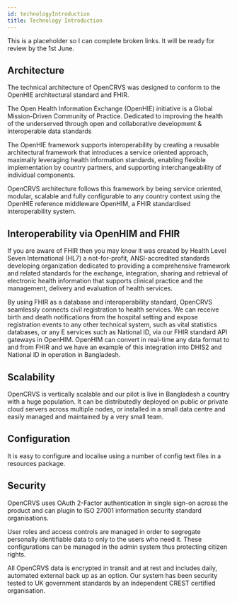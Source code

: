 ```yaml
---
id: technologyIntroduction
title: Technology Introduction
---
```



This is a placeholder so I can complete broken links. It will be ready for review by the 1st June.

## Architecture

The technical architecture of OpenCRVS was designed to conform to the OpenHIE architectural standard and FHIR.

The Open Health Information Exchange (OpenHIE) initiative is a Global Mission-Driven Community of Practice. Dedicated to improving the health of the underserved through open and collaborative development & interoperable data standards

The OpenHIE framework supports interoperability by creating a reusable architectural framework that introduces a service oriented approach, maximally leveraging health information standards, enabling flexible implementation by country partners, and supporting interchangeability of individual components.

OpenCRVS architecture follows this framework by being service oriented, modular, scalable and fully configurable to any country context using the OpenHIE reference middleware OpenHIM, a FHIR standardised interoperability system.

## Interoperability via OpenHIM and FHIR

If you are aware of FHIR then you may know it was created by Health Level Seven International (HL7) a not-for-profit, ANSI-accredited standards developing organization dedicated to providing a comprehensive framework and related standards for the exchange, integration, sharing and retrieval of electronic health information that supports clinical practice and the management, delivery and evaluation of health services.

By using FHIR as a database and interoperability standard, OpenCRVS seamlessly connects civil registration to health services. We can receive birth and death notifications from the hospital setting and expose registration events to any other technical system, such as vital statistics databases, or any E services such as National ID, via our FHIR standard API gateways in OpenHIM. OpenHIM can convert in real-time any data format to and from FHIR and we have an example of this integration into DHIS2 and National ID in operation in Bangladesh.

## Scalability

OpenCRVS is vertically scalable and our pilot is live in Bangladesh a country with a huge population. It can be distributedly deployed on public or private cloud servers across multiple nodes, or installed in a small data centre and easily managed and maintained by a very small team.

## Configuration

It is easy to configure and localise using a number of config text files in a resources package.

## Security

OpenCRVS uses OAuth 2-Factor authentication in single sign-on across the product and can plugin to ISO 27001 information security standard organisations.

User roles and access controls are managed in order to segregate personally identifiable data to only to the users who need it. These configurations can be managed in the admin system thus protecting citizen rights.

All OpenCRVS data is encrypted in transit and at rest and includes daily, automated external back up as an option. Our system has been security tested to UK government standards by an independent CREST certified organisation.
